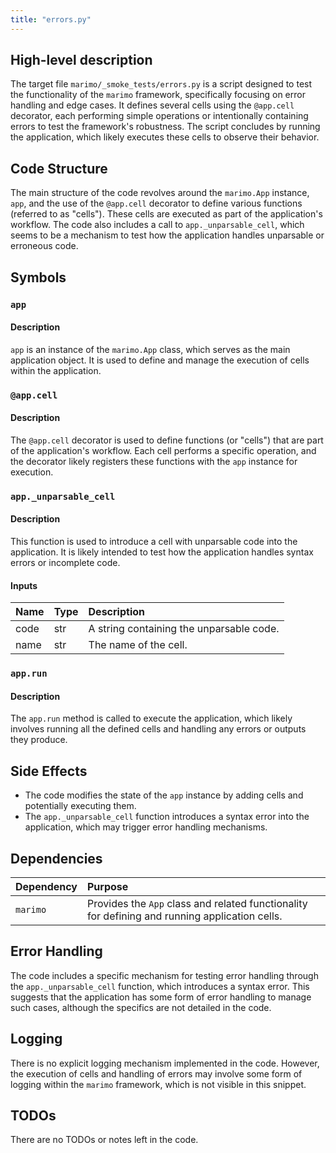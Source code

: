 ```yaml
---
title: "errors.py"
---
```


## High-level description

The target file `marimo/_smoke_tests/errors.py` is a script designed to test the functionality of the `marimo` framework, specifically focusing on error handling and edge cases. It defines several cells using the `@app.cell` decorator, each performing simple operations or intentionally containing errors to test the framework's robustness. The script concludes by running the application, which likely executes these cells to observe their behavior.

## Code Structure

The main structure of the code revolves around the `marimo.App` instance, `app`, and the use of the `@app.cell` decorator to define various functions (referred to as "cells"). These cells are executed as part of the application's workflow. The code also includes a call to `app._unparsable_cell`, which seems to be a mechanism to test how the application handles unparsable or erroneous code.

## Symbols

### `app`
#### Description
`app` is an instance of the `marimo.App` class, which serves as the main application object. It is used to define and manage the execution of cells within the application.

### `@app.cell`
#### Description
The `@app.cell` decorator is used to define functions (or "cells") that are part of the application's workflow. Each cell performs a specific operation, and the decorator likely registers these functions with the `app` instance for execution.

### `app._unparsable_cell`
#### Description
This function is used to introduce a cell with unparsable code into the application. It is likely intended to test how the application handles syntax errors or incomplete code.

#### Inputs
| Name | Type | Description |
|:-----|:-----|:------------|
| code | str | A string containing the unparsable code. |
| name | str | The name of the cell. |

### `app.run`
#### Description
The `app.run` method is called to execute the application, which likely involves running all the defined cells and handling any errors or outputs they produce.

## Side Effects

- The code modifies the state of the `app` instance by adding cells and potentially executing them.
- The `app._unparsable_cell` function introduces a syntax error into the application, which may trigger error handling mechanisms.

## Dependencies

| Dependency | Purpose |
|:-----------|:--------|
| `marimo` | Provides the `App` class and related functionality for defining and running application cells. |

## Error Handling

The code includes a specific mechanism for testing error handling through the `app._unparsable_cell` function, which introduces a syntax error. This suggests that the application has some form of error handling to manage such cases, although the specifics are not detailed in the code.

## Logging

There is no explicit logging mechanism implemented in the code. However, the execution of cells and handling of errors may involve some form of logging within the `marimo` framework, which is not visible in this snippet.

## TODOs

There are no TODOs or notes left in the code.